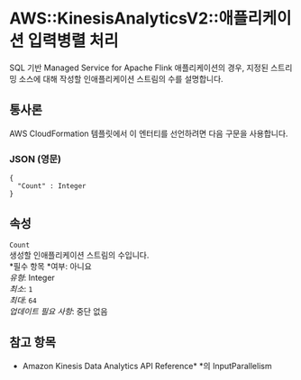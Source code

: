 # AWS::KinesisAnalyticsV2::애플리케이션 입력병렬 처리

SQL 기반 Managed Service for Apache Flink 애플리케이션의 경우, 지정된 스트리밍 소스에 대해 작성할 인애플리케이션 스트림의 수를 설명합니다.

## 통사론

AWS CloudFormation 템플릿에서 이 엔터티를 선언하려면 다음 구문을 사용합니다.

### JSON (영문)

```
{
  "Count" : Integer
}
```

## 속성

`Count`  
생성할 인애플리케이션 스트림의 수입니다.  
*필수 항목 *여부: 아니요  
_유형_: Integer  
_최소_: `1`  
_최대_: `64`  
_업데이트 필요 사항_: 중단 없음

## 참고 항목

- Amazon Kinesis Data Analytics API Reference\* \*의 InputParallelism
